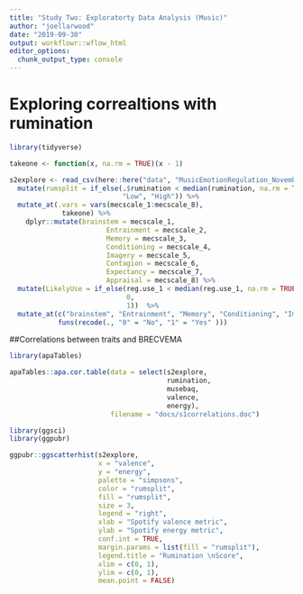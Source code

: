 ```yaml
---
title: "Study Two: Exploratorty Data Analysis (Music)"
author: "joellarwood"
date: "2019-09-30"
output: workflowr::wflow_html
editor_options:
  chunk_output_type: console
---
```


 
# Exploring correaltions with rumination 

```r
library(tidyverse)

takeone <- function(x, na.rm = TRUE)(x - 1)

s2explore <- read_csv(here::here("data", "MusicEmotionRegulation_November18_Prolific_Processed.csv")) %>% 
  mutate(rumsplit = if_else(.$rumination < median(rumination, na.rm = TRUE), 
                            "Low", "High")) %>%   
  mutate_at(.vars = vars(mecscale_1:mecscale_8), 
             takeone) %>% 
    dplyr::mutate(brainstem = mecscale_1,
                        Entrainment = mecscale_2,
                        Memory = mecscale_3, 
                        Conditioning = mecscale_4,
                        Imagery = mecscale_5, 
                        Contagion = mecscale_6, 
                        Expectancy = mecscale_7,
                        Appraisal = mecscale_8) %>% 
  mutate(LikelyUse = if_else(reg.use_1 < median(reg.use_1, na.rm = TRUE), 
                             0, 
                             1))  %>% 
  mutate_at(c("brainstem", "Entrainment", "Memory", "Conditioning", "Imagery", "Contagion", "Expectancy", "Appraisal" ), 
            funs(recode(., "0" = "No", "1" = "Yes" )))
```

##Correlations between traits and BRECVEMA 

```r

library(apaTables)

apaTables::apa.cor.table(data = select(s2explore, 
                                       rumination, 
                                       musebaq, 
                                       valence, 
                                       energy), 
                         filename = "docs/s1correlations.doc")

```


```r

library(ggsci)
library(ggpubr)

ggpubr::ggscatterhist(s2explore,
                      x = "valence",
                      y = "energy",
                      palette = "simpsons",
                      color = "rumsplit",
                      fill = "rumsplit",
                      size = 3,
                      legend = "right",
                      xlab = "Spotify valence metric",
                      ylab = "Spotify energy metric",
                      conf.int = TRUE,
                      margin.params = list(fill = "rumsplit"),
                      legend.title = "Rumination \nScore",
                      xlim = c(0, 1),
                      ylim = c(0, 1),
                      mean.point = FALSE) 

```

<!-- # Cluster analysis  -->

<!-- K means - valence and energy -->

<!-- Number of clusters indicated as 3 -->
<!-- NOTE: Cluster labels will change on each -->
<!-- ```{r s1cluster} -->
<!-- library(NbClust) -->
<!-- library(factoextra) -->

<!-- VA <- drop_na(select(s2explore, valence, energy, id)) -->

<!-- factoextra::fviz_nbclust(NbClust(select(VA, -id), distance = "euclidean", method = "kmeans")) + theme_minimal() + ggtitle("NbClust's optimal number of clusters") -->

<!-- VAclust <- VA %>%  -->
<!--   mutate(KmeansCluster = fct_recode(factor(kmeans(select(VA, -id), 3)$cluster))) -->

<!-- s1clusters <- full_join(s1explore, select(VAclust, id, KmeansCluster), by = "id") %>% drop_na(KmeansCluster) -->

<!-- write_csv(s1clusters, "data/s1clusters.csv") -->
<!-- ``` -->
